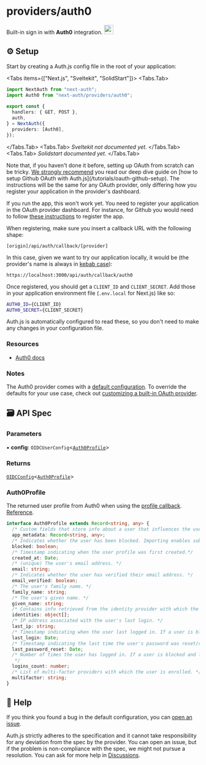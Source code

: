 
# providers/auth0

<div
  style={{
    display: "flex",
    justifyContent: "space-between",
    alignItems: "center",
  }}
>
  <span style={{ fontSize: "1.35rem" }}>
    Built-in sign in with <b>Auth0</b> integration.
  </span>
  <a
    href="https://auth0.com"
    style={{ backgroundColor: "black", padding: "12px", borderRadius: "100%" }}
  >
    <img
      style={{ display: "block" }}
      src="https://authjs.dev/img/providers/auth0.svg"
      width="24"
    />
  </a>
</div>

## ⚙️ Setup

Start by creating a Auth.js config file in the root of your application:

<Tabs items={["Next.js", "Sveltekit", "SolidStart"]}>
<Tabs.Tab>
```ts filename="./auth.ts"
import NextAuth from "next-auth";
import Auth0 from "next-auth/providers/auth0";
 
export const {
  handlers: { GET, POST },
  auth,
} = NextAuth({
  providers: [Auth0],
});
```
</Tabs.Tab>
<Tabs.Tab>
_Sveltekit not documented yet._
</Tabs.Tab>
<Tabs.Tab>
_Solidstart documented yet._
</Tabs.Tab>
</Tabs>

<Callout type="warning">
  Note that, if you haven't done it before, setting up OAuth from scratch can be
  tricky. <u>We strongly recommend</u> you read our deep dive guide on [how to
  setup Github OAuth with Auth.js](/tutorials/oauth-github-setup). The
  instructions will be the same for any OAuth provider, only differing how you
  register your application in the provider's dashboard.
</Callout>

If you run the app, this won't work yet. You need to register your application in the OAuth provider dashboard. For instance, for Github you would need to follow [these instructions](https://docs.github.com/en/apps/oauth-apps/building-oauth-apps/creating-an-oauth-app) to register the app.

When registering, make sure you insert a callback URL with the following shape:

```
[origin]/api/auth/callback/[provider]
```

In this case, given we want to try our application locally, it would be (the provider's name is always in [kebab case](https://www.theserverside.com/definition/Kebab-case)):

```
https://localhost:3000/api/auth/callback/auth0
```

Once registered, you should get a `CLIENT_ID` and `CLIENT_SECRET`. Add those in your application environment file (`.env.local` for Next.js) like so:

```bash filename=".env.local"
AUTH0_ID={CLIENT_ID}
AUTH0_SECRET={CLIENT_SECRET}
```

Auth.js is automatically configured to read these, so you don't need to make any changes in your configuration file.

### Resources

- [Auth0 docs](https://auth0.com/docs/authenticate)

### Notes

The Auth0 provider comes with a [default configuration](https://github.com/nextauthjs/next-auth/blob/main/packages/core/src/providers/auth0.ts). To override the defaults for your use case, check out [customizing a built-in OAuth provider](https://authjs.dev/guides/providers/custom-provider#override-default-options).

## 🗃️ API Spec

### Parameters

▪ **config**: `OIDCUserConfig`\<[`Auth0Profile`](auth0.md#auth0profile)\>

### Returns

[`OIDCConfig`](oauth.md#oidcconfigprofile)\<[`Auth0Profile`](auth0.md#auth0profile)\>

### Auth0Profile

The returned user profile from Auth0 when using the [profile callback](/). [Reference](https://auth0.com/docs/manage-users/user-accounts/user-profiles/user-profile-structure).

```ts
interface Auth0Profile extends Record<string, any> {
  /* Custom fields that store info about a user that influences the user's access, such as support plan, security roles (if not using the Authorization Core feature set), or access control groups. To learn more, read Metadata Overview. */
  app_metadata: Record<string, any>;
  /* Indicates whether the user has been blocked. Importing enables subscribers to ensure that users remain blocked when migrating to Auth0. */
  blocked: boolean;
  /* Timestamp indicating when the user profile was first created.*/
  created_at: Date;
  /* (unique) The user's email address. */
  email: string;
  /* Indicates whether the user has verified their email address. */
  email_verified: boolean;
  /* The user's family name. */
  family_name: string;
  /* The user's given name. */
  given_name: string;
  /* Contains info retrieved from the identity provider with which the user originally authenticates. Users may also link their profile to multiple identity providers; those identities will then also appear in this array. The contents of an individual identity provider object varies by provider. In some cases, it will also include an API Access Token to be used with the provider. */
  identities: object[];
  /* IP address associated with the user's last login. */
  last_ip: string;
  /* Timestamp indicating when the user last logged in. If a user is blocked and logs in, the blocked session updates last_login. If you are using this property from inside a Rule using the user< object, its value will be associated with the login that triggered the rule; this is because rules execute after login. */
  last_login: Date;
  /* Timestamp indicating the last time the user's password was reset/changed. At user creation, this field does not exist. This property is only available for Database connections. */
  last_password_reset: Date;
  /* Number of times the user has logged in. If a user is blocked and logs in, the blocked session is counted in logins_count.
   */
  logins_count: number;
  /* List of multi-factor providers with which the user is enrolled. */
  multifactor: string;
}
```

## 📘 Help

If you think you found a bug in the default configuration, you can [open an issue](https://authjs.dev/new/provider-issue).

Auth.js strictly adheres to the specification and it cannot take responsibility for any deviation from
the spec by the provider. You can open an issue, but if the problem is non-compliance with the spec,
we might not pursue a resolution. You can ask for more help in [Discussions](https://authjs.dev/new/github-discussions).
